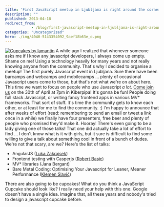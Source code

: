 ```yaml
---
title: 'First JavaScript meetup in Ljubljana is right around the corner'
description: ""
published: 2013-04-18
redirect_from: 
            - /blog/first-javascript-meetup-in-ljubljana-is-right-around-the-corner/swizec/6137
categories: "Uncategorized"
hero: ./img/4040-5143354092_9aef18b63e_o.png
---
```

[![Cupcakes by lamantin](./img/4040-5143354092_9aef18b63e_o.png "Cupcakes by lamantin")](http://www.flickr.com/photos/lamantin/5143354092/sizes/m/in/photostream/) A while ago I realized that whenever someone asks me if I know any javascript developers, I always come up empty. Shame on me! Using a technology heavily for many years and not really knowing anyone from the community. That&#x27;s why I decided to organise a meetup! The first purely Javascript event in Ljubljana. Sure there have been barcamps and webcamps and mobilecamps ... plenty of occasional Javascript users come to those, but that&#x27;s not what we&#x27;re on about here. This time we want to focus on people who use Javascript _a lot_. [Come join us](http://www.meetup.com/Ljubljana-JavaScript-User-Group/events/112046942/) on the 30th of April at 7pm in Kiberpipa! It&#x27;s gonna be fun! People doing full stack Javascript, or writing fancy frontend apps in various MV\* frameworks. That sort of stuff. It&#x27;s time the community gets to know each other, or at least for me to find the community. :) I&#x27;m happy to announce that after weeks of effort (read: remembering to send an email or tweet a link once in a while) we finally have four presenters, free beer and plenty of people who promised they&#x27;d make it. Hooray! There&#x27;s even going to be a lady giving one of those talks! That one did actually take a lot of effort to find ... I don&#x27;t know what is it with girls, but it sure is difficult to find some willing to give a talk about something cool in front of a bunch of dudes. We&#x27;re not that scary, are we? Here&#x27;s the list of talks:

- AngularJS ([Luka Zakrajsek](https://twitter.com/bancek))
- Frontend testing with Casperjs ([Robert Basic](https://twitter.com/robertbasic))
- MV\* libraries (Jana Bergant)
- Bare Metal Coding: Optimising Your Javascript for Leaner, Meaner Performance ([Klemen Slavič](https://twitter.com/krofdrakula))

There are also going to be cupcakes! What do you think a JavaScript Cupcake should look like? I really need your help with this one. Google doesn&#x27;t have a single idea. Imagine that, all these years and nobody&#x27;s tried to design a javascript cupcake before.
